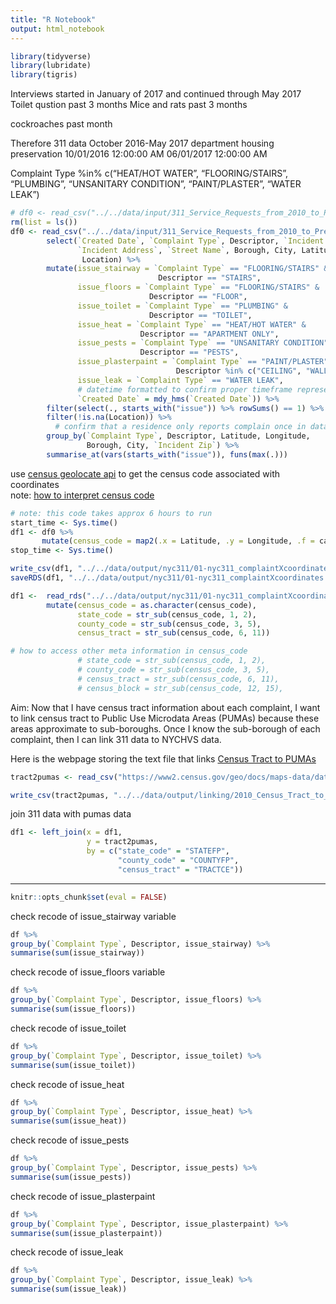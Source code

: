 ```yaml
---
title: "R Notebook"
output: html_notebook
---
```

```r
library(tidyverse)
library(lubridate)
library(tigris)
```

Interviews started in January of 2017 and continued through May 2017
Toilet qustion past 3 months
Mice and rats past 3 months

cockroaches past month

Therefore 311 data October 2016-May 2017
department housing preservation
10/01/2016 12:00:00 AM
06/01/2017 12:00:00 AM

Complaint Type %in% c("HEAT/HOT WATER", "FLOORING/STAIRS", "PLUMBING", "UNSANITARY CONDITION", "PAINT/PLASTER", "WATER LEAK")

```r
# df0 <- read_csv("../../data/input/311_Service_Requests_from_2010_to_Present.csv")
rm(list = ls())
df0 <- read_csv("../../data/input/311_Service_Requests_from_2010_to_Present.csv") %>%
        select(`Created Date`, `Complaint Type`, Descriptor, `Incident Zip`, 
               `Incident Address`, `Street Name`, Borough, City, Latitude, Longitude, 
                Location) %>%
        mutate(issue_stairway = `Complaint Type` == "FLOORING/STAIRS" & 
                                 Descriptor == "STAIRS",
               issue_floors = `Complaint Type` == "FLOORING/STAIRS" & 
                               Descriptor == "FLOOR",
               issue_toilet = `Complaint Type` == "PLUMBING" & 
                               Descriptor == "TOILET",
               issue_heat = `Complaint Type` == "HEAT/HOT WATER" & 
                             Descriptor == "APARTMENT ONLY",
               issue_pests = `Complaint Type` == "UNSANITARY CONDITION" & 
                             Descriptor == "PESTS",
               issue_plasterpaint = `Complaint Type` == "PAINT/PLASTER" & 
                                     Descriptor %in% c("CEILING", "WALL"),
               issue_leak = `Complaint Type` == "WATER LEAK",
               # datetime formatted to confirm proper timeframe represented
               `Created Date` = mdy_hms(`Created Date`)) %>% 
        filter(select(., starts_with("issue")) %>% rowSums() == 1) %>%
        filter(!is.na(Location)) %>%
          # confirm that a residence only reports complain once in dataset
        group_by(`Complaint Type`, Descriptor, Latitude, Longitude, 
                 Borough, City, `Incident Zip`) %>%
        summarise_at(vars(starts_with("issue")), funs(max(.))) 
```

use [census geolocate api](https://www.census.gov/geo/maps-data/data/geocoder.html) to get the census code associated with coordinates                  
note: [how to interpret census code](http://proximityone.com/geo_tracts.htm)      
```r
# note: this code takes approx 6 hours to run
start_time <- Sys.time()
df1 <- df0 %>%
       mutate(census_code = map2(.x = Latitude, .y = Longitude, .f = call_geolocator_latlon))
stop_time <- Sys.time()

write_csv(df1, "../../data/output/nyc311/01-nyc311_complaintXcoordinates.csv")
saveRDS(df1, "../../data/output/nyc311/01-nyc311_complaintXcoordinates.rds")
```

```r
df1 <-  read_rds("../../data/output/nyc311/01-nyc311_complaintXcoordinates.rds") %>%
        mutate(census_code = as.character(census_code),
               state_code = str_sub(census_code, 1, 2),
               county_code = str_sub(census_code, 3, 5),
               census_tract = str_sub(census_code, 6, 11))

# how to access other meta information in census_code
               # state_code = str_sub(census_code, 1, 2),
               # county_code = str_sub(census_code, 3, 5),
               # census_tract = str_sub(census_code, 6, 11),
               # census_block = str_sub(census_code, 12, 15),
```

Aim: Now that I have census tract information about each complaint, I want to link census tract to 
Public Use Microdata Areas (PUMAs) because these areas approximate to sub-boroughs. Once I know the sub-borough of each complaint, then I can link 311 data to NYCHVS data.

Here is the webpage storing the text file that links [Census Tract to PUMAs](https://www.census.gov/geo/maps-data/data/centract_rel.html)
```r
tract2pumas <- read_csv("https://www2.census.gov/geo/docs/maps-data/data/rel/2010_Census_Tract_to_2010_PUMA.txt")

write_csv(tract2pumas, "../../data/output/linking/2010_Census_Tract_to_2010_PUMA.csv")
```

join 311 data with pumas data
```r
df1 <- left_join(x = df1, 
                 y = tract2pumas, 
                 by = c("state_code" = "STATEFP", 
                        "county_code" = "COUNTYFP",
                        "census_tract" = "TRACTCE"))
```


********************************************************************************
```r
knitr::opts_chunk$set(eval = FALSE)
```

check recode of issue_stairway variable
```r
df %>%
group_by(`Complaint Type`, Descriptor, issue_stairway) %>%
summarise(sum(issue_stairway))
```

check recode of issue_floors variable
```r
df %>%
group_by(`Complaint Type`, Descriptor, issue_floors) %>%
summarise(sum(issue_floors))
```

check recode of issue_toilet
```r
df %>%
group_by(`Complaint Type`, Descriptor, issue_toilet) %>%
summarise(sum(issue_toilet))
```

check recode of issue_heat 
```r
df %>%
group_by(`Complaint Type`, Descriptor, issue_heat) %>%
summarise(sum(issue_heat))
```

check recode of issue_pests
```r
df %>%
group_by(`Complaint Type`, Descriptor, issue_pests) %>%
summarise(sum(issue_pests))
```

check recode of issue_plasterpaint
```r
df %>%
group_by(`Complaint Type`, Descriptor, issue_plasterpaint) %>%
summarise(sum(issue_plasterpaint))
```

check recode of issue_leak
```r
df %>%
group_by(`Complaint Type`, Descriptor, issue_leak) %>%
summarise(sum(issue_leak))
```


